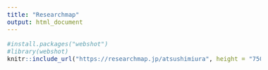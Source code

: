 ---
title: "Researchmap"
output: html_document
---

<style type="text/css">

body, td {
   font-size: 16px;
}

<!-- code.r{ -->
<!--   font-size: 12px; -->
<!-- } -->
<!-- pre { -->
<!--   font-size: 12px -->
<!-- } -->
</style>


```{r echo = FALSE, out.width = "800px"}
#install.packages("webshot")
#library(webshot)
knitr::include_url("https://researchmap.jp/atsushimiura", height = "750px")
```

